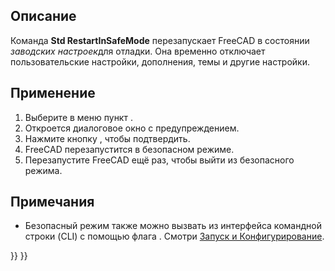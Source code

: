 <languages/>

{{Docnav/ru
|[[Std_WhatsThis/ru|Команда Меню Что это]]
|
|[[Std_Help_Menu/ru|Раздел Меню Справка]]
|IconL=Std_WhatsThis.svg
|
|IconC=Freecad.svg
}}

{{GuiCommand/ru
|Name=Std RestartInSafeMode
|Name/ru=(Перезапуск в безопасном режиме)
|MenuLocation=Справка → Restart in safe mode (Перезапуск в безопасном режиме)
|Workbenches=Все
|Version=1.0
|SeeAlso=
}}

<span id="Description"></span>
== Описание ==

Команда '''Std RestartInSafeMode''' перезапускает FreeCAD в состоянии ''заводских настроек''для отладки. Она временно отключает пользовательские настройки, дополнения, темы и другие настройки.

<span id="Usage"></span>
== Применение ==

# Выберите в меню пункт {{MenuCommand|Справка → [[Image:Std_RestartInSafeMode.svg|16px]]Перезагрузить в безопасном режиме}}.
# Откроется диалоговое окно с предупреждением.
# Нажмите кнопку {{Button|Да}}, чтобы подтвердить.
# FreeCAD перезапустится в безопасном режиме.
# Перезапустите FreeCAD ещё раз, чтобы выйти из безопасного режима.

<span id="Notes"></span>
== Примечания == 

* Безопасный режим также можно вызвать из интерфейса командной строки (CLI) с помощью флага {{Incode|--safe-mode}}. Смотри [[Start_up_and_Configuration/ru|Запуск и Конфигурирование]].


{{Docnav/ru
|[[Std_WhatsThis/ru|Команда Меню Что это]]
|
|[[Std_Help_Menu/ru|Раздел Меню Справка]]
|IconL=Std_WhatsThis.svg
|
|IconC=Freecad.svg
}}

{{Std_Base_navi{{#translation:}}}}
{{Userdocnavi{{#translation:}}}}
